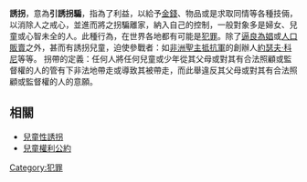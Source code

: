 '''誘拐'''，意為'''引誘拐騙'''，指為了利益，以給予[[金錢|金錢]]、物品或是求取同情等各種技倆，以消除人之戒心，並進而將之拐騙離家，納入自己的控制，一般對象多是婦女、兒童或心智未全的人。此種行為，在世界各地都有可能是[[犯罪|犯罪]]。除了[[逼良為娼|逼良為娼]]或[[人口販賣|人口販賣]]之外，甚而有誘拐兒童，迫使參戰者：如[[非洲|非洲]][[聖主抵抗軍|聖主抵抗軍]]的創辦人[[約瑟夫·科尼|約瑟夫·科尼]]等等。
拐帶的定義：任何人將任何兒童或少年從其父母或對其有合法照顧或監督權的人的管有下非法地帶走或導致其被帶走，而此舉違反其父母或對其有合法照顧或監督權的人的意願。

==相關==
{{wiktionary}}
*[[兒童性誘拐|兒童性誘拐]]
*[[兒童權利公約|兒童權利公約]]

[[Category:犯罪|Category:犯罪]]